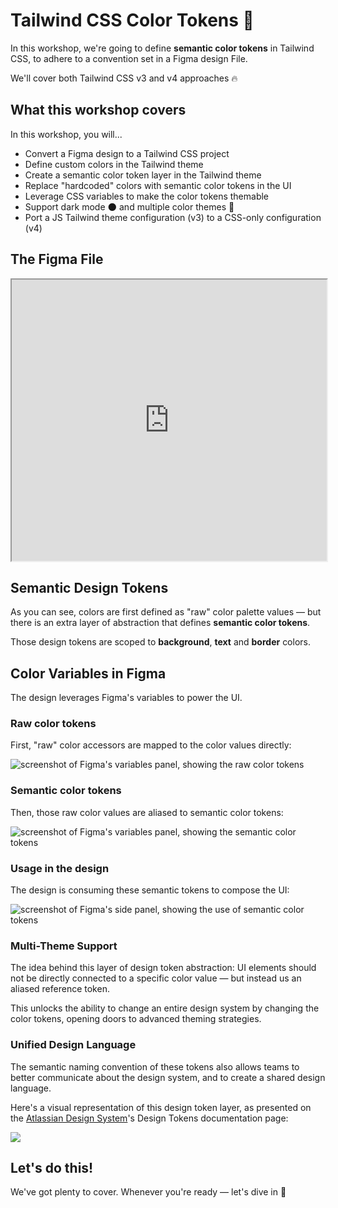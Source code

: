 # Tailwind CSS Color Tokens 🎨

In this workshop, we're going to define **semantic color tokens** in Tailwind CSS, to adhere to a convention set in a Figma design File.

We'll cover both Tailwind CSS v3 and v4 approaches 🔥

## What this workshop covers

In this workshop, you will...

- Convert a Figma design to a Tailwind CSS project
- Define custom colors in the Tailwind theme
- Create a semantic color token layer in the Tailwind theme
- Replace "hardcoded" colors with semantic color tokens in the UI
- Leverage CSS variables to make the color tokens themable
- Support dark mode 🌑 and multiple color themes 🎨
- Port a JS Tailwind theme configuration (v3) to a CSS-only configuration (v4)

## The Figma File

<iframe
	width="100%"
	height="450"
	src="https://www.figma.com/embed?embed_host=share&url=https%3A%2F%2Fwww.figma.com%2Fdesign%2FutWvEdksWPfgkx2MsExQu5%2FColor-Tokens%3Fm%3Ddev%26node-id%3D0-1"
	allowfullscreen
></iframe>

## Semantic Design Tokens

As you can see, colors are first defined as "raw" color palette values — but there is an extra layer of abstraction that defines **semantic color tokens**.

Those design tokens are scoped to **background**, **text** and **border** colors.

## Color Variables in Figma

The design leverages Figma's variables to power the UI.

### Raw color tokens

First, "raw" color accessors are mapped to the color values directly:

<img
	src="/images/raw-color-tokens.png"
	alt="screenshot of Figma's variables panel, showing the raw color tokens"
/>

### Semantic color tokens

Then, those raw color values are aliased to semantic color tokens:

<img
	src="/images/semantic-color-tokens.png"
	alt="screenshot of Figma's variables panel, showing the semantic color tokens"
/>

### Usage in the design

The design is consuming these semantic tokens to compose the UI:

<img
	src="/images/color-tokens-usage.png"
	alt="screenshot of Figma's side panel, showing the use of semantic color tokens"
/>

### Multi-Theme Support

The idea behind this layer of design token abstraction: UI elements should not be directly connected to a specific color value — but instead us an aliased reference token.

This unlocks the ability to change an entire design system by changing the color tokens, opening doors to advanced theming strategies.

### Unified Design Language

The semantic naming convention of these tokens also allows teams to better communicate about the design system, and to create a shared design language.

Here's a visual representation of this design token layer, as presented on the [Atlassian Design System](https://atlassian.design/tokens/design-tokens)'s Design Tokens documentation page:

<img src="/images/token-layers.png" />


## Let's do this!

We've got plenty to cover. Whenever you're ready — let's dive in 🤿
